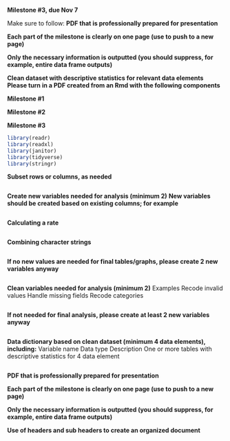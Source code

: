 **Milestone #3, due Nov 7**

Make sure to follow:
**PDF that is professionally prepared for presentation**

**Each part of the milestone is clearly on one page (use \newpage to push to a new page)**

**Only the necessary information is outputted (you should suppress, for example, entire data frame outputs)**

**Clean dataset with descriptive statistics for relevant data elements**
**Please turn in a PDF created from an Rmd with the following components**

**Milestone #1**

\newpage


**Milestone #2**

\newpage

**Milestone #3**

```r
library(readr)
library(readxl)
library(janitor)
library(tidyverse)
library(stringr)
```

**Subset rows or columns, as needed**
```r

```

**Create new variables needed for analysis (minimum 2)**
**New variables should be created based on existing columns; for example**
```r

```

**Calculating a rate**
```r

```

**Combining character strings**
```r

```

**If no new values are needed for final tables/graphs, please create 2 new variables anyway**
```r

```

**Clean variables needed for analysis (minimum 2)**
Examples
Recode invalid values
Handle missing fields
Recode categories
```r

```

**If not needed for final analysis, please create at least 2 new variables anyway**
```r

```

**Data dictionary based on clean dataset (minimum 4 data elements), including:**
Variable name
Data type
Description
One or more tables with descriptive statistics for 4 data element
```r

```

**PDF that is professionally prepared for presentation**

**Each part of the milestone is clearly on one page (use \newpage to push to a new page)**

**Only the necessary information is outputted (you should suppress, for example, entire data frame outputs)**

**Use of headers and sub headers to create an organized document**